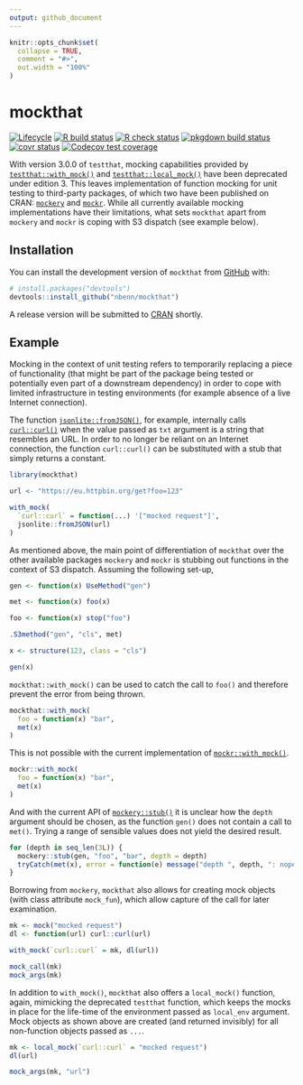 ```yaml
---
output: github_document
---
```


<!-- README.md is generated from README.Rmd. Please edit that file -->

```r
knitr::opts_chunk$set(
  collapse = TRUE,
  comment = "#>",
  out.width = "100%"
)
```

# mockthat

<!-- badges: start -->
[![Lifecycle](https://img.shields.io/badge/lifecycle-maturing-blue.svg)](https://www.tidyverse.org/lifecycle/#maturing)
[![R build status](https://github.com/nbenn/mockthat/workflows/build/badge.svg)](https://github.com/nbenn/mockthat/actions?query=workflow%3Abuild)
[![R check status](https://github.com/nbenn/mockthat/workflows/check/badge.svg)](https://github.com/nbenn/mockthat/actions?query=workflow%3Acheck)
[![pkgdown build status](https://github.com/nbenn/mockthat/workflows/pkgdown/badge.svg)](https://github.com/nbenn/mockthat/actions?query=workflow%3Apkgdown)
[![covr status](https://github.com/nbenn/mockthat/workflows/coverage/badge.svg)](https://github.com/nbenn/mockthat/actions?query=workflow%3Acoverage)
[![Codecov test coverage](https://codecov.io/gh/nbenn/mockthat/branch/master/graph/badge.svg?token=9v2gSCz5K5)](https://codecov.io/gh/nbenn/mockthat)
<!-- badges: end -->

With version 3.0.0 of `testthat`, mocking capabilities provided by [`testthat::with_mock()`](https://testthat.r-lib.org/reference/with_mock.html) and [`testthat::local_mock()`](https://testthat.r-lib.org/reference/with_mock.html) have been deprecated under edition 3. This leaves implementation of function mocking for unit testing to third-party packages, of which two have been published on CRAN: [`mockery`](https://cran.r-project.org/package=mockery) and [`mockr`](https://cran.r-project.org/package=mockr). While all currently available mocking implementations have their limitations, what sets `mockthat` apart from `mockery` and `mockr` is coping with S3 dispatch (see example below).

## Installation

You can install the development version of `mockthat` from [GitHub](https://github.com/) with:

``` r
# install.packages("devtools")
devtools::install_github("nbenn/mockthat")
```

A release version will be submitted to [CRAN](https://CRAN.R-project.org) shortly.

## Example

Mocking in the context of unit testing refers to temporarily replacing a piece of functionality (that might be part of the package being tested or potentially even part of a downstream dependency) in order to cope with limited infrastructure in testing environments (for example absence of a live Internet connection).

The function [`jsonlite::fromJSON()`](https://rdrr.io/cran/jsonlite/man/fromJSON.html), for example, internally calls [`curl::curl()`](https://rdrr.io/cran/curl/man/curl.html) when the value passed as `txt` argument is a string that resembles an URL. In order to no longer be reliant on an Internet connection, the function `curl::curl()` can be substituted with a stub that simply returns a constant.

```r
library(mockthat)

url <- "https://eu.httpbin.org/get?foo=123"

with_mock(
  `curl::curl` = function(...) '["mocked request"]',
  jsonlite::fromJSON(url)
)
```

As mentioned above, the main point of differentiation of `mockthat` over the other available packages `mockery` and `mockr` is stubbing out functions in the context of S3 dispatch. Assuming the following set-up,

```r
gen <- function(x) UseMethod("gen")

met <- function(x) foo(x)

foo <- function(x) stop("foo")

.S3method("gen", "cls", met)

x <- structure(123, class = "cls")

gen(x)
```

`mockthat::with_mock()` can be used to catch the call to `foo()` and therefore prevent the error from being thrown.

```r
mockthat::with_mock(
  foo = function(x) "bar",
  met(x)
)
```

This is not possible with the current implementation of [`mockr::with_mock()`](https://krlmlr.github.io/mockr/reference/with_mock.html).

```r
mockr::with_mock(
  foo = function(x) "bar",
  met(x)
)
```

And with the current API of [`mockery::stub()`](https://rdrr.io/cran/mockery/man/stub.html) it is unclear how the `depth` argument should be chosen, as the function `gen()` does not contain a call to `met()`. Trying a range of sensible values does not yield the desired result.

```r
for (depth in seq_len(3L)) {
  mockery::stub(gen, "foo", "bar", depth = depth)
  tryCatch(met(x), error = function(e) message("depth ", depth, ": nope"))
}
```

Borrowing from `mockery`, `mockthat` also allows for creating mock objects (with class attribute `mock_fun`), which allow capture of the call for later examination.

```r
mk <- mock("mocked request")
dl <- function(url) curl::curl(url)

with_mock(`curl::curl` = mk, dl(url))

mock_call(mk)
mock_args(mk)
```

In addition to `with_mock()`, `mockthat` also offers a `local_mock()` function,
again, mimicking the deprecated `testthat` function, which keeps the mocks in place for the life-time of the environment passed as `local_env` argument. Mock objects as shown above are created (and returned invisibly) for all non-function objects passed as `...`.

```r
mk <- local_mock(`curl::curl` = "mocked request")
dl(url)

mock_args(mk, "url")
```
